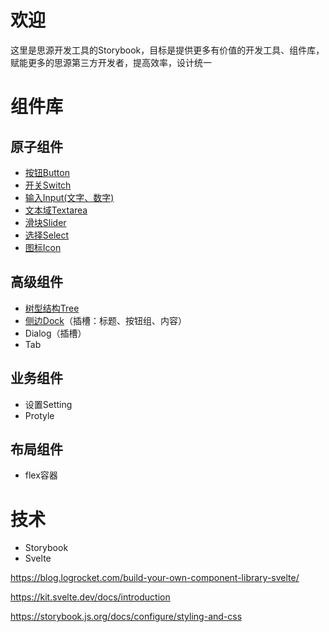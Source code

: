 
<Meta title="欢迎" />

<h1>欢迎</h1>
<p>这里是思源开发工具的Storybook，目标是提供更多有价值的开发工具、组件库，赋能更多的思源第三方开发者，提高效率，设计统一</p>

# 组件库
## 原子组件
+ [按钮Button](/?path=/docs/示例-button--docs)
+ [开关Switch](/?path=/docs/示例-switch--docs)
+ [输入Input(文字、数字)](/?path=/docs/示例-input--docs)
+ [文本域Textarea](/?path=/docs/示例-textarea--docs)
+ [滑块Slider](/?path=/docs/示例-slider--docs)
+ [选择Select](/?path=/docs/示例-select--docs)
+ [图标Icon](/?path=/docs/示例-icon--docs)

## 高级组件
+ [树型结构Tree](/?path=/docs/示例-tree--docs)
+ [侧边Dock](/?path=/docs/示例-dock--docs)（插槽：标题、按钮组、内容）
+ Dialog（插槽）
+ Tab

## 业务组件
+ 设置Setting
+ Protyle

## 布局组件
+ flex容器

# 技术
+ Storybook
+ Svelte

https://blog.logrocket.com/build-your-own-component-library-svelte/

https://kit.svelte.dev/docs/introduction

https://storybook.js.org/docs/configure/styling-and-css